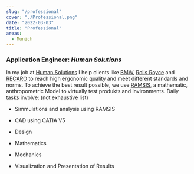 ```yaml
---
slug: "/professional"
cover: "./Professional.png"
date: "2022-03-03"
title: "Professional"
areas:
  - Munich
---
```


### Application Engineer: _Human Solutions_

<div style="text-align: left">

In my job at [Human Solutions](https://www.human-solutions.com) I help clients like [BMW](https://www.BMW.de), [Rolls Royce](https://www.rolls-roycemotorcars.com/en_GB/home.html) and [RECARO](https://www.recaro-as.com/en/index.html) to reach high ergonomic quality and meet different standards and norms.
To achieve the best result possible, we use [RAMSIS](https://www.human-solutions.com/de/produkte/ramsis-allgemein/index.html), a mathematic, anthropometric Model to virtually test produkts and invironments.
Daily tasks involve: (not exhaustive list)

- Simmulations and analysis using RAMSIS

- CAD using CATIA V5

- Design

- Mathematics

- Mechanics

- Visualization and Presentation of Results

</div>
